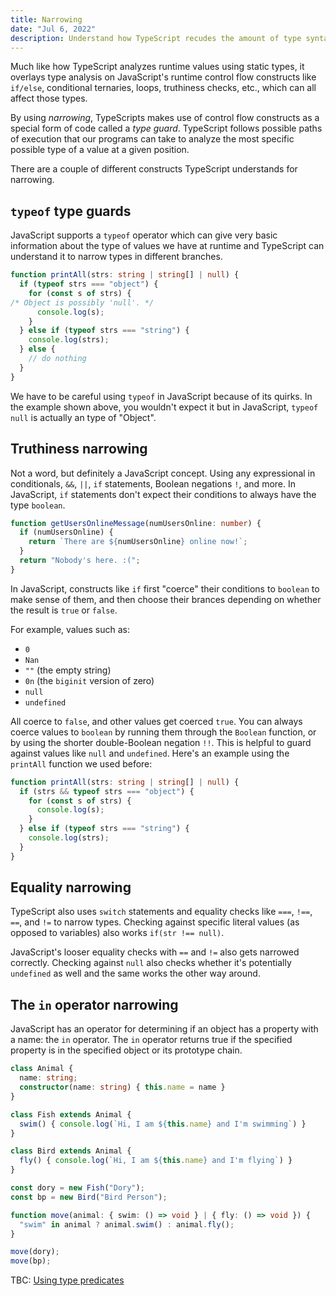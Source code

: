 ```yaml
---
title: Narrowing
date: "Jul 6, 2022"
description: Understand how TypeScript recudes the amount of type syntax in your projects...
---
```


Much like how TypeScript analyzes runtime values using static types, it overlays type analysis on JavaScript's runtime control flow constructs like `if/else`, conditional ternaries, loops, truthiness checks, etc., which can all affect those types.

By using _narrowing_, TypeScripts makes use of control flow constructs as a special form of code called a _type guard_. TypeScript follows possible paths of execution that our programs can take to analyze the most specific possible type of a value at a given position.

There are a couple of different constructs TypeScript understands for narrowing.

## `typeof` type guards

JavaScript supports a `typeof` operator which can give very basic information about the type of values we have at runtime and TypeScript can understand it to narrow types in different branches.

```TypeScript showLineNumbers
function printAll(strs: string | string[] | null) {
  if (typeof strs === "object") {
    for (const s of strs) {
/* Object is possibly 'null'. */
      console.log(s);
    }
  } else if (typeof strs === "string") {
    console.log(strs);
  } else {
    // do nothing
  }
}
```

We have to be careful using `typeof` in JavaScript because of its quirks. In the example shown above, you wouldn't expect it but in JavaScript, `typeof null` is actually an type of "Object".

## Truthiness narrowing

Not a word, but definitely a JavaScript concept. Using any expressional in conditionals, `&&`, `||`, `if` statements, Boolean negations `!`, and more. In JavaScript, `if` statements don't expect their conditions to always have the type `boolean`.

```TypeScript showLineNumbers
function getUsersOnlineMessage(numUsersOnline: number) {
  if (numUsersOnline) {
    return `There are ${numUsersOnline} online now!`;
  }
  return "Nobody's here. :(";
}
```

In JavaScript, constructs like `if` first "coerce" their conditions to `boolean` to make sense of them, and then choose their brances depending on whether the result is `true` or `false`.

For example, values such as:

-   `0`
-   `Nan`
-   `""` (the empty string)
-   `0n` (the `biginit` version of zero)
-   `null`
-   `undefined`

All coerce to `false`, and other values get coerced `true`. You can always coerce values to `boolean` by running them through the `Boolean` function, or by using the shorter double-Boolean negation `!!`. This is helpful to guard against values like `null` and `undefined`. Here's an example using the `printAll` function we used before:

```TypeScript showLineNumbers
function printAll(strs: string | string[] | null) {
  if (strs && typeof strs === "object") {
    for (const s of strs) {
      console.log(s);
    }
  } else if (typeof strs === "string") {
    console.log(strs);
  }
}
```

## Equality narrowing

TypeScript also uses `switch` statements and equality checks like `===`, `!==`, `==`, and `!=` to narrow types. Checking against specific literal values (as opposed to variables) also works `if(str !== null)`.

JavaScript's looser equality checks with `==` and `!=` also gets narrowed correctly. Checking against `null` also checks whether it's potentially `undefined` as well and the same works the other way around.

## The `in` operator narrowing

JavaScript has an operator for determining if an object has a property with a name: the `in` operator. The `in` operator returns true if the specified property is in the specified object or its prototype chain.

```TypeScript showLineNumbers
class Animal {
  name: string;
  constructor(name: string) { this.name = name }
}

class Fish extends Animal {
  swim() { console.log(`Hi, I am ${this.name} and I'm swimming`) }
}

class Bird extends Animal {
  fly() { console.log(`Hi, I am ${this.name} and I'm flying`) }
}

const dory = new Fish("Dory");
const bp = new Bird("Bird Person");

function move(animal: { swim: () => void } | { fly: () => void }) {
  "swim" in animal ? animal.swim() : animal.fly();
}

move(dory);
move(bp);
```
TBC: [Using type predicates](https://www.typescriptlang.org/docs/handbook/2/narrowing.html#using-type-predicates)